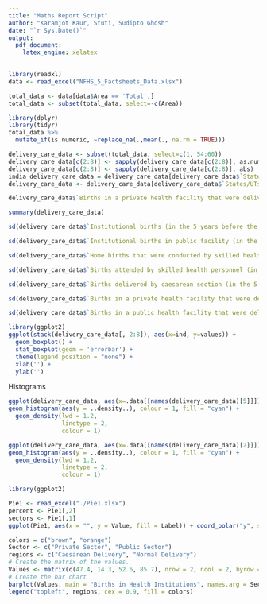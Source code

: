 ```yaml
---
title: "Maths Report Script"
author: "Karamjot Kaur, Stuti, Sudipto Ghosh"
date: "`r Sys.Date()`"
output:
  pdf_document:
    latex_engine: xelatex
---
```


```r
library(readxl)
data <- read_excel("NFHS_5_Factsheets_Data.xlsx")
```

```r
total_data <- data[data$Area == 'Total',]
total_data <- subset(total_data, select=-c(Area))

library(dplyr)
library(tidyr)
total_data %>% 
  mutate_if(is.numeric, ~replace_na(.,mean(., na.rm = TRUE)))
```

```r
delivery_care_data <- subset(total_data, select=c(1, 54:60))
delivery_care_data[c(2:8)] <- sapply(delivery_care_data[c(2:8)], as.numeric)
delivery_care_data[c(2:8)] <- sapply(delivery_care_data[c(2:8)], abs)
india_delivery_care_data = delivery_care_data[delivery_care_data$`States/UTs` == 'India',]
delivery_care_data <- delivery_care_data[delivery_care_data$`States/UTs` != 'India',]
```

```r
delivery_care_data$`Births in a private health facility that were delivered by caesarean section (in the 5 years before the survey) (%)`[is.na(delivery_care_data$`Births in a private health facility that were delivered by caesarean section (in the 5 years before the survey) (%)`)] <- 0
```

```r
summary(delivery_care_data)
```

```r
sd(delivery_care_data$`Institutional births (in the 5 years before the survey) (%)`)
```
```r
sd(delivery_care_data$`Institutional births in public facility (in the 5 years before the survey) (%)`)
```

```r
sd(delivery_care_data$`Home births that were conducted by skilled health personnel  (in the 5 years before the survey)10 (%)`)
```

```r
sd(delivery_care_data$`Births attended by skilled health personnel (in the 5 years before the survey)10 (%)`)
```

```r
sd(delivery_care_data$`Births delivered by caesarean section (in the 5 years before the survey) (%)`)
```
```r
sd(delivery_care_data$`Births in a private health facility that were delivered by caesarean section (in the 5 years before the survey) (%)`)
```

```r
sd(delivery_care_data$`Births in a public health facility that were delivered by caesarean section (in the 5 years before the survey) (%)`)
```

```r
library(ggplot2)
ggplot(stack(delivery_care_data[, 2:8]), aes(x=ind, y=values)) +
  geom_boxplot() + 
  stat_boxplot(geom = 'errorbar') + 
  theme(legend.position = "none") + 
  xlab('') + 
  ylab('')
```

Histograms

```r
ggplot(delivery_care_data, aes(x=.data[[names(delivery_care_data)[5]]])) + ggtitle(names(delivery_care_data)[5]) + 
geom_histogram(aes(y = ..density..), colour = 1, fill = "cyan") +
  geom_density(lwd = 1.2,
               linetype = 2,
               colour = 1)
```

```r
ggplot(delivery_care_data, aes(x=.data[[names(delivery_care_data)[2]]])) + ggtitle(names(delivery_care_data)[2]) + 
geom_histogram(aes(y = ..density..), colour = 1, fill = "cyan") +
  geom_density(lwd = 1.2,
               linetype = 2,
               colour = 1)
```

```r
library(ggplot2)

Pie1 <- read_excel("./Pie1.xlsx")
percent <- Pie1[,2]
sectors <- Pie1[,1]
ggplot(Pie1, aes(x = "", y = Value, fill = Label)) + coord_polar("y", start = 0) + ggtitle(" Distribution of births among Institutional and Non-Institutional Centers ")+ theme(plot.title = element_text(hjust = 0.5, size =20))+ theme_void()+ scale_fill_viridis_d() + geom_bar( stat = "identity", color = "black") + geom_text(aes(label = Value), color = c("black","white","white","white"),position = position_stack(vjust = 0.5),size =3)


```

```r
colors = c("brown", "orange")
Sector <- c("Private Sector", "Public Sector")
regions <- c("Caesarean Delivery", "Normal Delivery")
# Create the matrix of the values.
Values <- matrix(c(47.4, 14.3, 52.6, 85.7), nrow = 2, ncol = 2, byrow = TRUE)
# Create the bar chart
barplot(Values, main = "Births in Health Institutions", names.arg = Sector, xlab = "Sector", ylab = "Percentage", col = colors, beside = TRUE)
legend("topleft", regions, cex = 0.9, fill = colors)
```
